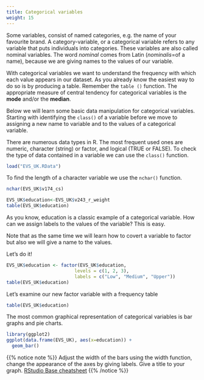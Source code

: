 ```yaml
---
title: Categorical variables
weight: 15
---
```


Some variables, consist of named categories, e.g. the name of your favourite brand. A category-variable, or a categorical variable refers to any variable that puts individuals into categories. These variables are also called nominal variables. The word _nominal_ comes from Latin (_nominalis_=of a name), because we are giving names to the values of our variable.


With categorical variables we want to understand the frequency with which each value appears in our dataset. As you already know the easiest way to do so is by producing a table. Remember the `table ()` function. The appropriate measure of central tendency for categorical variables is the **mode** and/or the **median**. 

Below we will learn some basic data manipulation for categorical variables. Starting with identifying the `class()` of a variable before we move to assigning a new name to variable and to the values of a categorical variable.

There are numerous data types in R. The most frequent used ones are numeric, character (string) or factor, and logical (TRUE or FALSE). To check the type of data contained in a variable we can use the `class()` function. 

```r
load("EVS_UK.RData")
```


To find the length of a character variable we use the `nchar()` function.
```r
nchar(EVS_UK$v174_cs)
```



```r
EVS_UK$education<-EVS_UK$v243_r_weight
table(EVS_UK$education)
```
As you know, education is a classic example of a categorical variable. How can we assign labels to the values of the variable? This is easy.

Note that as the same time we will learn how to covert a variable to factor but also we will give a name to the values.

Let's do it!

```r
EVS_UK$education <- factor(EVS_UK$education,
                         levels = c(1, 2, 3),
                         labels = c("Low", "Medium", "Upper"))
table(EVS_UK$education)
```



Let's examine  our new factor variable with a frequency table

```r
table(EVS_UK$education)
```

The most common graphical representation of categorical variables is bar graphs and pie charts.

```r
library(ggplot2)
ggplot(data.frame(EVS_UK), aes(x=education)) +
  geom_bar()
```


{{% notice note %}}
Adjust the width of the bars using the width function, change the appearance of the axes by giving labels. Give a title to your graph. [RStudio Base cheatsheet](https://rstudio.com/wp-content/uploads/2015/03/ggplot2-cheatsheet.pdf)
{{% /notice %}}

